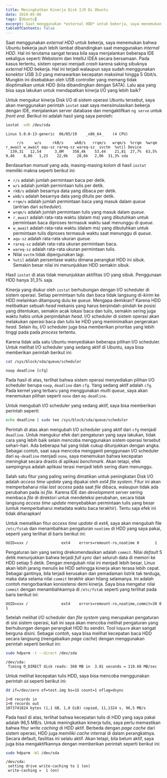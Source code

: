 ```yaml
---
title: Meningkatkan Kinerja Disk I/O Di Ubuntu
date: 2019-05-06
tags: [Ubuntu]
excerpt: Saat menggunakan *external HDD* untuk bekerja, saya menemukan bahwa Ubuntu bekerja jauh lebih lambat dibandingkan saat menggunakan *internal HDD*.  Hal ini terutama sangat terasa bila saya menjalankan beberapa IDE sekaligus seperti Webstorm dan IntelliJ IDEA secara bersamaan...
tableOfContents: false
---
```


Saat menggunakan *external HDD* untuk bekerja, saya menemukan bahwa Ubuntu bekerja jauh lebih lambat dibandingkan saat menggunakan *internal HDD*.  Hal ini terutama sangat terasa bila saya menjalankan beberapa IDE sekaligus seperti Webstorm dan IntelliJ IDEA secara bersamaan.  Pada kasus tertentu, sistem operasi menjadi *crash* karena saking sibuknya *external HDD* bekerja.  Hal ini terjadi walaupun saya sudah menggunakan konektor USB 3.0 yang menawarkan kecepatan maksimal hingga 5 Gbit/s.  Mungkin ini disebabkan oleh USB controller yang memang tidak dioptimalkan untuk HDD (bila dibandingkan dengan SATA).  Lalu apa yang bisa saya lakukan untuk mendapatkan kinerja I/O yang lebih baik?

Untuk mengukur kinerja Disk I/O  di sistem operasi Ubuntu tersebut, saya akan menggunakan perintah `iostat` saat saya mensimulasikan bekerja dengan IDE, menjalankan server database dan mengaktifkan `ng serve` untuk *front end*.  Berikut ini adalah hasil yang saya peroleh:

```bash
iostat -xdh /dev/sda
```

```
Linux 5.0.0-13-generic 	06/05/19 	_x86_64_	(4 CPU)

     r/s     w/s     rkB/s     wkB/s   rrqm/s   wrqm/s  %rrqm  %wrqm r_await w_await aqu-sz rareq-sz wareq-sz  svctm  %util Device
  139,31   12,54      3,0M    358,4k    53,44    21,81  27,7%  63,5%    9,46    8,86   1,23    22,0k    28,6k   2,06  31,3% sda
```

Berdasarkan *manual* yang ada, masing-masing kolom di hasil `iostat` memiliki makna seperti berikut ini:

* `r/s` adalah jumlah permintaan baca per detik.
* `w/s` adalah jumlah permintaan tulis per detik.
* `rkB/s` adalah besarnya data yang dibaca per detik.
* `wkB/s` adalah besarnya data yang ditulis per detik.
* `rrqm/s` adalah jumlah permintaan baca yang masuk dalam *queue* (antrian dari *scheduler*).
* `wrqm/s` adalah jumlah permintaan tulis yang masuk dalam *queue*.
* `r_await` adalah rata-rata waktu (dalam ms) yang dibutuhkan untuk permintaan baca diproses termasuk waktu saat menunggu di *queue*.
* `w_await` adalah rata-rata waktu (dalam ms) yang dibutuhkan untuk permintaan tulis diproses termasuk waktu saat menunggu di *queue*.
* `aqu-sz` adalah rata-rata ukuran *queue*.
* `rareq-sz` adalah rata-rata ukuran permintaan baca.
* `wareq-sz` adalah rata-rata ukuran permintaan tulis.
* Nilai `svctm` tidak dipergunakan lagi.
* `%util` adalah persentase waktu dimana perangkat HDD ini sibuk.  Semakin besar nilai ini menunjukkan HDD semakin sibuk.

Hasil `iostat` di atas tidak menunjukkan aktifitas I/O yang sibuk.  Penggunaan HDD hanya 31,3% saja.

Kinerja yang diukur oleh `iostat` berhubungan dengan I/O scheduler di sistem operasi.  Setiap permintaan tulis dan baca tidak langsung di-*kirim* ke HDD melainkan ditampung dulu ke *queue*.  Mengapa demikian?  Karena HDD melibatkan sebuah *head* mekanis yang harus berpindah-pindah ke posisi yang ditentukan, semakin acak lokasi baca dan tulis, semakin sering juga waktu habis untuk perpindahan *head*.  I/O scheduler di sistem operasi akan melakukan operasi baca dan tulis ke HDD yang meminimalkan pergerakan *head*.  Selain itu, I/O scheduler juga bisa memberikan prioritas yang lebih tinggi pada pada *process* tertentu.

Karena tidak ada satu Ubuntu menyediakan beberapa pilihan I/O scheduler.  Untuk melihat I/O scheduler yang sedang aktif di Ubuntu, saya bisa memberikan perintah berikut ini:

```bash
cat /sys/block/sda/queue/scheduler
```

```
noop deadline [cfq]
```

Pada hasil di atas, terlihat bahwa sistem operasi menyediakan pilihan I/O scheduler berupa `noop`, `deadline` dan `cfg`.  Yang sedang aktif adalah `cfg`.  Pada kernel yang terbaru yang menggunakan *multi queue*, saya akan menemukan pilihan seperti `none` dan `mq-deadline`.

Untuk mengubah I/O scheduler yang sedang aktif, saya bisa memberikan perintah seperti:

```bash
echo deadline | sudo tee /sys/block/sda/queue/scheduler
```

Perintah di atas akan mengubah I/O scheduler yang aktif dari `cfg` menjadi `deadline`.  Untuk mengukur efek dari pengaturan yang saya lakukan, tidak cara yang lebih baik selain mencoba menggunakan sistem operasi tersebut sehari-hari.  Ada beberapa hal yang tidak cukup ditunjukkan dengan angka.  Sebagai contoh, saat saya mencoba mengganti penggunaan I/O scheduler dari `mq-deadline` menjadi `none`, saya menemukan bahwa kecepatan meningkat secara drastis di aplikasi *benchmark*.  Akan tetapi, efek sampingnya adalah aplikasi terasi menjadi lebih sering diam menunggu.

Salah satu fitur yang paling sering dimatikan untuk peningkatan Disk I/O adalah *access time update* yang dipakai oleh *ext4 file system*.   Fitur ini akan memperbaharui nilai *last access* pada saat *file* dibaca, walaupun tidak ada perubahan pada isi *file*.  Karena IDE dan *development server* sering membaca *file* di direktori untuk mendeteksi perubahan, secara tidak langsung *access time update* menyebabkan permintaan tulis yang besar (untuk memperbaharui metadata waktu baca terakhir).  Tentu saja efek ini tidak diharapkan!

Untuk mematikan fitur *access time update* di ext4, saya akan mengubah file `/etc/fstab` dan menambahkan pengaturan `noatime` di HDD yang saya pakai, seperti yang terlihat di baris berikut ini:

```text title="fstab" "noatime"
UUID=xxx /               ext4    errors=remount-ro,noatime 0       1
```

Pengaturan lain yang sering direkomendasikan adalah `commit`.  Nilai *default* 5 detik menunjukkan bahwa terjadi *full sync* dari seluruh data di memori ke HDD setiap 5 detik.  Dengan mengubah nilai ini menjadi lebih besar, Linux akan lebih jarang menulis ke HDD sehingga kinerja akan terasa lebih cepat.  Sebagai gantinya, bila terjadi kerusakan dan pemadaman listrik tak terduga, maka data selama nilai `commit` terakhir akan hilang selamanya.  Ini adalah contoh mengorbankan konsistensi demi kinerja.  Saya bisa mengatur nilai `commit` dengan menambahkannya di `/etc/fstab` seperti yang terlihat pada baris berikut ini:

```text title="fstab" "commit=30"
UUID=xxx /               ext4    errors=remount-ro,noatime,commit=30 0       1
```

Setelah melihat I/O scheduler dan *file system* yang merupakan pengaturan di sisi sistem operasi, kali ini saya akan mencoba melihat pengaturan yang berhubungan dengan perangkat HDD itu sendiri. Tool `hdparm` akan sangat berguna disini.  Sebagai contoh, saya bisa melihat kecepatan baca HDD secara langsung (mengabaikan *page cache*) dengan menggunakan perintah seperti berikut ini:

```bash
sudo hdparm -t --direct /dev/sda
```

```
/dev/sda:
 Timing O_DIRECT disk reads: 360 MB in  3.01 seconds = 119.68 MB/sec
```

Untuk melihat kecepatan tulis HDD, saya bisa mencoba menggunakan perintah `dd` seperti berikut ini:


```bash
dd if=/dev/zero of=test.img bs=1G count=1 oflag=dsync
```

```
1+0 records in
1+0 records out
1073741824 bytes (1,1 GB, 1,0 GiB) copied, 11,1324 s, 96,5 MB/s
```

Pada hasil di atas, terlihat bahwa kecepatan tulis di HDD yang saya pakai adalah 96,5 MB/s.  Untuk meningkatkan kinerja tulis, saya perlu memastikan bahwa fitur *write caching* di HDD aktif.  Berbeda dengan *page cache* dari sistem operasi, HDD juga memiliki *cache* internal di dalam perangkatnya.  Secara default, fasilitas ini selalu aktif.  Akan tetapi, bila belum aktif, saya juga bisa mengaktifkannya dengan memberikan perintah seperti berikut ini:

```bash
sudo hdparm -W1 /dev/sda
```

```
/dev/sda:
 setting drive write-caching to 1 (on)
 write-caching =  1 (on)
```